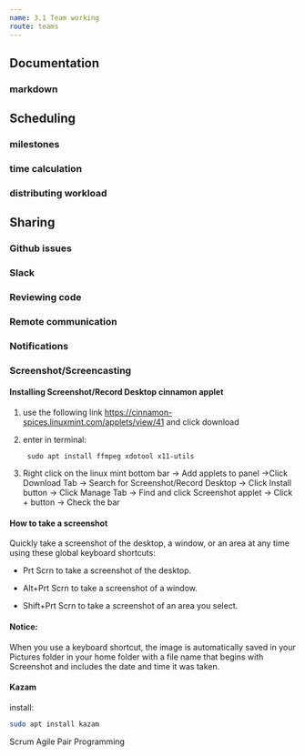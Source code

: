 ```yaml
---
name: 3.1 Team working
route: teams
---
```

## Documentation

### markdown

## Scheduling

### milestones

### time calculation

### distributing workload

## Sharing

### Github issues

### Slack

### Reviewing code

### Remote communication

### Notifications

### Screenshot/Screencasting

#### Installing Screenshot/Record Desktop cinnamon applet

1. use the following link https://cinnamon-spices.linuxmint.com/applets/view/41 and click download

2. enter in terminal: 

    ``` sudo apt install ffmpeg xdotool x11-utils```

3. Right click on the linux mint bottom bar -> Add applets to panel ->Click Download Tab -> Search for Screenshot/Record Desktop -> Click Install button -> Click Manage Tab -> Find and click Screenshot applet -> Click + button -> Check the bar


#### How to take a screenshot
Quickly take a screenshot of the desktop, a window, or an area at any time using these global keyboard shortcuts:

- Prt Scrn to take a screenshot of the desktop.

- Alt+Prt Scrn to take a screenshot of a window.

- Shift+Prt Scrn to take a screenshot of an area you select.

#### Notice: 
When you use a keyboard shortcut, the image is automatically saved in your Pictures folder in your home folder with a file name that begins with Screenshot and includes the date and time it was taken.




#### Kazam

install: 
```sh
sudo apt install kazam
```

Scrum
Agile
Pair Programming